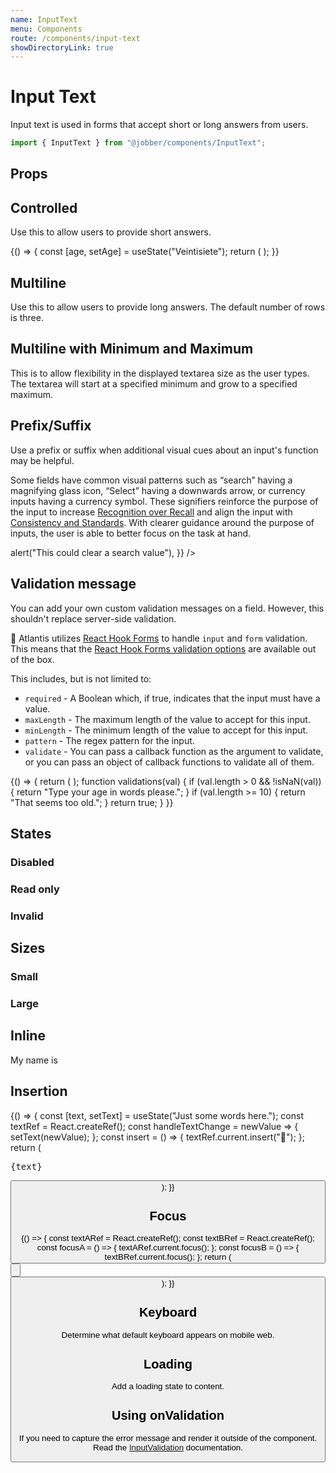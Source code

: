 ```yaml
---
name: InputText
menu: Components
route: /components/input-text
showDirectoryLink: true
---
```



# Input Text

<ComponentStatus stage="ready" responsive="yes" accessible="yes" />

Input text is used in forms that accept short or long answers from users.

```ts
import { InputText } from "@jobber/components/InputText";
```

<Playground>
  <InputText defaultValue="Rocinante" placeholder="Ship Name" />
</Playground>

## Props

<Props of={InputText} />

## Controlled

Use this to allow users to provide short answers.

<Playground>
  {() => {
    const [age, setAge] = useState("Veintisiete");
    return (
      <InputText
        value={age}
        onChange={setAge}
        name="age"
        placeholder="Age in words"
      />
    );
  }}
</Playground>

## Multiline

Use this to allow users to provide long answers. The default number of rows is
three.

<Playground>
  <InputText
    multiline={true}
    placeholder="Describe your age"
    name="describeAge"
  />
</Playground>

## Multiline with Minimum and Maximum

This is to allow flexibility in the displayed textarea size as the user types.
The textarea will start at a specified minimum and grow to a specified maximum.

<Playground>
  <InputText
    defaultValue="Rocinante"
    multiline={true}
    rows={{ min: 1, max: 4 }}
  />
</Playground>

## Prefix/Suffix

Use a prefix or suffix when additional visual cues about an input's function may
be helpful.

Some fields have common visual patterns such as “search” having a magnifying
glass icon, “Select” having a downwards arrow, or currency inputs having a
currency symbol. These signifiers reinforce the purpose of the input to increase
[Recognition over Recall](https://www.nngroup.com/articles/ten-usability-heuristics/)
and align the input with
[Consistency and Standards](https://www.nngroup.com/articles/ten-usability-heuristics/).
With clearer guidance around the purpose of inputs, the user is able to better
focus on the task at hand.

<Playground>
  <Content>
    <InputText
      defaultValue="1,000,000"
      placeholder="Invoice Total"
      prefix={{ label: "$", icon: "invoice" }}
      suffix={{ label: ".00" }}
    />
    <InputText
      placeholder="Search"
      prefix={{ icon: "search" }}
      suffix={{
        icon: "cross",
        ariaLabel: "clear search",
        onClick: () => alert("This could clear a search value"),
      }}
    />
  </Content>
</Playground>

## Validation message

You can add your own custom validation messages on a field. However, this
shouldn't replace server-side validation.

🔱 Atlantis utilizes [React Hook Forms](https://react-hook-form.com/) to handle
`input` and `form` validation. This means that the
[React Hook Forms validation options](https://react-hook-form.com/api#register)
are available out of the box.

This includes, but is not limited to:

- `required` - A Boolean which, if true, indicates that the input must have a
  value.
- `maxLength` - The maximum length of the value to accept for this input.
- `minLength` - The minimum length of the value to accept for this input.
- `pattern` - The regex pattern for the input.
- `validate` - You can pass a callback function as the argument to validate, or
  you can pass an object of callback functions to validate all of them.

<Playground>
  {() => {
    return (
      <InputText
        name="age"
        placeholder="What's your age"
        validations={{
          required: {
            value: true,
            message: "You have to tell us your age",
          },
          validate: validations,
        }}
      />
    );
    function validations(val) {
      if (val.length > 0 && !isNaN(val)) {
        return "Type your age in words please.";
      }
      if (val.length >= 10) {
        return "That seems too old.";
      }
      return true;
    }
  }}
</Playground>

## States

### Disabled

<Playground>
  <InputText
    placeholder="Credit card"
    value="**** **** **** 1234"
    disabled={true}
    name="creditCard"
  />
</Playground>

### Read only

<Playground>
  <InputText
    placeholder="Your referral code"
    value="WXYZ100"
    readonly={true}
    name="referralCode"
  />
</Playground>

### Invalid

<Playground>
  <InputText
    placeholder="Email"
    value="atlantis"
    invalid={true}
    name="emailAddress"
  />
</Playground>

## Sizes

### Small

<Playground>
  <InputText name="smallField" size="small" placeholder="Duration" />
</Playground>

### Large

<Playground>
  <InputText name="largeField" size="large" placeholder="Your username" />
</Playground>

## Inline

<Playground>
  <Text>
    My name is
    <InputText
      name="durationInDays"
      value="Jeff"
      size="small"
      inline={true}
      maxLength={4}
      align="center"
    />
  </Text>
</Playground>

## Insertion

<Playground>
  {() => {
    const [text, setText] = useState("Just some words here.");
    const textRef = React.createRef();
    const handleTextChange = newValue => {
      setText(newValue);
    };
    const insert = () => {
      textRef.current.insert("🎉");
    };
    return (
      <Content>
        <InputText value={text} onChange={handleTextChange} ref={textRef} />
        <pre>{text}</pre>
        <Button label="Insert Emoji" onClick={insert} />
      </Content>
    );
  }}
</Playground>

## Focus

<Playground>
  {() => {
    const textARef = React.createRef();
    const textBRef = React.createRef();
    const focusA = () => {
      textARef.current.focus();
    };
    const focusB = () => {
      textBRef.current.focus();
    };
    return (
      <Content>
        <InputText value="Text input A" ref={textARef} />
        <InputText value="Text input B" ref={textBRef} />
        <Button label="Focus text input A" onClick={focusA} />
        <br />
        <Button label="Focus text input B" onClick={focusB} />
      </Content>
    );
  }}
</Playground>

## Keyboard

Determine what default keyboard appears on mobile web.

<Playground>
  <InputText
    placeholder="Describe your age"
    name="describeAge"
    keyboard="numeric"
  />
</Playground>

## Loading

Add a loading state to content.

<Playground>
  <InputText
    placeholder="Checking phone number"
    name="phoneNumber"
    loading={true}
    keyboard="numeric"
  />
</Playground>

## Using onValidation

If you need to capture the error message and render it outside of the component.
Read the [InputValidation](/components/input-validation) documentation.
